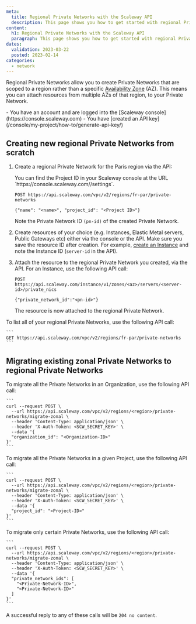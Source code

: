 ```yaml
---
meta:
  title: Regional Private Networks with the Scaleway API
  description: This page shows you how to get started with regional Private Networks via the Scaleway API.
content:
  h1: Regional Private Networks with the Scaleway API
  paragraph: This page shows you how to get started with regional Private Networks via the Scaleway API.
dates:
  validation: 2023-03-22
  posted: 2023-02-14
categories:
  - network
---
```


Regional Private Networks allow you to create Private Networks that are scoped to a region rather than a specific [Availability Zone](/compute/instances/concepts/#availability-zone) (AZ). This means you can attach resources from multiple AZs of that region, to your Private Network.

<Message type="requirement">
  - You have an account and are logged into the [Scaleway console](https://console.scaleway.com)
  - You have [created an API key](/console/my-project/how-to/generate-api-key/)
</Message>

## Creating new regional Private Networks from scratch

1. Create a regional Private Network for the Paris region via the API:

    <Message type="tip">
    You can find the Project ID in your Scaleway console at the URL `https://console.scaleway.com/<project-name>/settings`.
    </Message>

    ```
    POST https://api.scaleway.com/vpc/v2/regions/fr-par/private-networks 
    
    {"name": "<name>", "project_id": "<Project ID>"}
    ```

    Note the Private Network ID `(pn-id)` of the created Private Network.

2. Create resources of your choice (e.g. Instances, Elastic Metal servers, Public Gateways etc) either via the console or the API. Make sure you save the resource ID after creation. For example, [create an Instance](/compute/instances/how-to/create-an-instance/) and note the Instance ID (`server-id` in the API).

3. Attach the resource to the regional Private Network you created, via the API. For an Instance, use the following API call:

    ```
    POST https://api.scaleway.com/instance/v1/zones/<az>/servers/<server-id>/private_nics
    
    {"private_network_id":"<pn-id>"}
    ```

    The resource is now attached to the regional Private Network.

To list all of your regional Private Networks, use the following API call:

    ```
    GET https://api.scaleway.com/vpc/v2/regions/fr-par/private-networks
    ```

## Migrating existing zonal Private Networks to regional Private Networks 

To migrate all the Private Networks in an Organization, use the following API call:

    ```
    curl --request POST \
      --url https://api.scaleway.com/vpc/v2/regions/<region>/private-networks/migrate-zonal \
      --header 'Content-Type: application/json' \
      --header 'X-Auth-Token: <SCW_SECRET_KEY>' \
      --data '{ 
      "organization_id": "<Organization-ID>"
    }'
    ```

To migrate all the Private Networks in a given Project, use the following API call:

    ```
    curl --request POST \
      --url https://api.scaleway.com/vpc/v2/regions/<region>/private-networks/migrate-zonal \
      --header 'Content-Type: application/json' \
      --header 'X-Auth-Token: <SCW_SECRET_KEY>' \
      --data '{ 
      "project_id": "<Project-ID>"
    }'
    ```

To migrate only certain Private Networks, use the following API call:


    ```
    curl --request POST \
      --url https://api.scaleway.com/vpc/v2/regions/<region>/private-networks/migrate-zonal \
      --header 'Content-Type: application/json' \
      --header 'X-Auth-Token: <SCW_SECRET_KEY>' \
      --data '{ 
      "private_network_ids": [
        "<Private-Network-ID>",
        "<Private-Network-ID>"
      ]
    }'
    ```

A successful reply to any of these calls will be `204 no content`.
